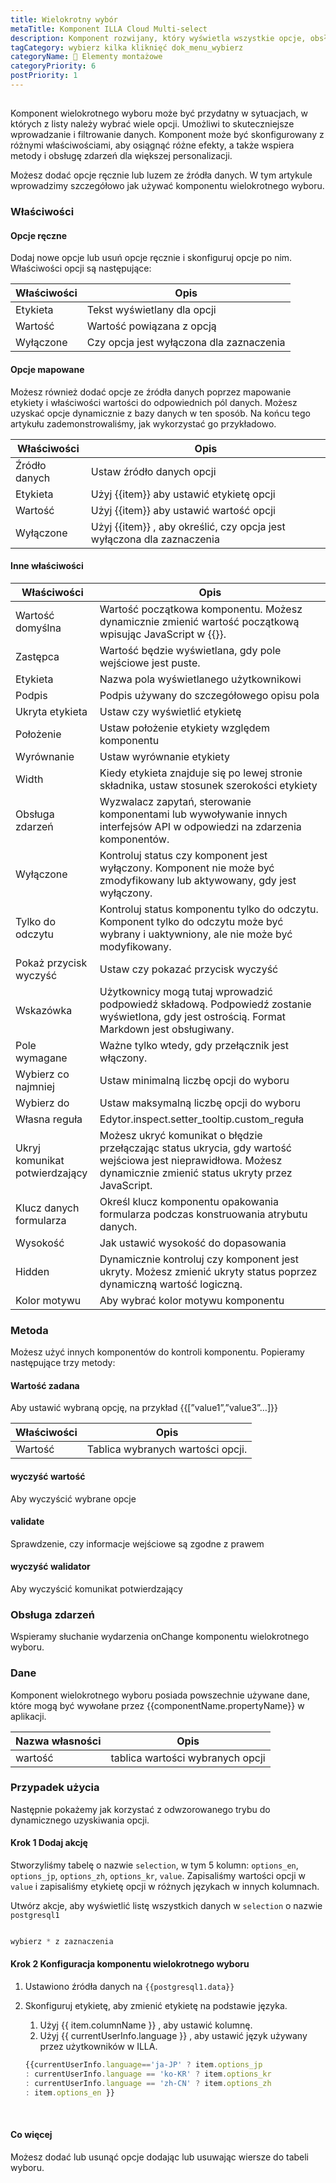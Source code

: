 ```yaml
---
title: Wielokrotny wybór
metaTitle: Komponent ILLA Cloud Multi-select
description: Komponent rozwijany, który wyświetla wszystkie opcje, obsługuje wiele opcji
tagCategory: wybierz kilka kliknięć dok_menu_wybierz
categoryName: 🧬 Elementy montażowe
categoryPriority: 6
postPriority: 1
---
```


## <Heading hidden>Wybór wielokrotny</Heading>

Komponent wielokrotnego wyboru może być przydatny w sytuacjach, w których z listy należy wybrać wiele opcji. Umożliwi to skuteczniejsze wprowadzanie i filtrowanie danych. Komponent może być skonfigurowany z różnymi właściwościami, aby osiągnąć różne efekty, a także wspiera metody i obsługę zdarzeń dla większej personalizacji.

Możesz dodać opcje ręcznie lub luzem ze źródła danych. W tym artykule wprowadzimy szczegółowo jak używać komponentu wielokrotnego wyboru. 

### Właściwości

#### Opcje ręczne

Dodaj nowe opcje lub usuń opcje ręcznie i skonfiguruj opcje po nim. Właściwości opcji są następujące: 

| Właściwości | Opis                                     |
| ----------- | ---------------------------------------- |
| Etykieta    | Tekst wyświetlany dla opcji              |
| Wartość     | Wartość powiązana z opcją                |
| Wyłączone   | Czy opcja jest wyłączona dla zaznaczenia |

#### Opcje mapowane

Możesz również dodać opcje ze źródła danych poprzez mapowanie etykiety i właściwości wartości do odpowiednich pól danych. Możesz uzyskać opcje dynamicznie z bazy danych w ten sposób. Na końcu tego artykułu zademonstrowaliśmy, jak wykorzystać go przykładowo.

| Właściwości   | Opis                                                                   |
| ------------- | ---------------------------------------------------------------------- |
| Źródło danych | Ustaw źródło danych opcji                                              |
| Etykieta      | Użyj {{item}} aby ustawić etykietę opcji                               |
| Wartość       | Użyj {{item}} aby ustawić wartość opcji                                |
| Wyłączone     | Użyj {{item}} , aby określić, czy opcja jest wyłączona dla zaznaczenia |

#### Inne właściwości

| Właściwości                    | Opis                                                                                                                                                               |
| ------------------------------ | ------------------------------------------------------------------------------------------------------------------------------------------------------------------ |
| Wartość domyślna               | Wartość początkowa komponentu. Możesz dynamicznie zmienić wartość początkową wpisując JavaScript w {{}}.                                                           |
| Zastępca                       | Wartość będzie wyświetlana, gdy pole wejściowe jest puste.                                                                                                         |
| Etykieta                       | Nazwa pola wyświetlanego użytkownikowi                                                                                                                             |
| Podpis                         | Podpis używany do szczegółowego opisu pola                                                                                                                         |
| Ukryta etykieta                | Ustaw czy wyświetlić etykietę                                                                                                                                      |
| Położenie                      | Ustaw położenie etykiety względem komponentu                                                                                                                       |
| Wyrównanie                     | Ustaw wyrównanie etykiety                                                                                                                                          |
| Width                          | Kiedy etykieta znajduje się po lewej stronie składnika, ustaw stosunek szerokości etykiety                                                                         |
| Obsługa zdarzeń                | Wyzwalacz zapytań, sterowanie komponentami lub wywoływanie innych interfejsów API w odpowiedzi na zdarzenia komponentów.                                           |
| Wyłączone                      | Kontroluj status czy komponent jest wyłączony. Komponent nie może być zmodyfikowany lub aktywowany, gdy jest wyłączony.                                            |
| Tylko do odczytu               | Kontroluj status komponentu tylko do odczytu. Komponent tylko do odczytu może być wybrany i uaktywniony, ale nie może być modyfikowany.                            |
| Pokaż przycisk wyczyść         | Ustaw czy pokazać przycisk wyczyść                                                                                                                                 |
| Wskazówka                      | Użytkownicy mogą tutaj wprowadzić podpowiedź składową. Podpowiedź zostanie wyświetlona, gdy jest ostrością. Format Markdown jest obsługiwany.                      |
| Pole wymagane                  | Ważne tylko wtedy, gdy przełącznik jest włączony.                                                                                                                  |
| Wybierz co najmniej            | Ustaw minimalną liczbę opcji do wyboru                                                                                                                             |
| Wybierz do                     | Ustaw maksymalną liczbę opcji do wyboru                                                                                                                            |
| Własna reguła                  | Edytor.inspect.setter_tooltip.custom_reguła                                                                                                                        |
| Ukryj komunikat potwierdzający | Możesz ukryć komunikat o błędzie przełączając status ukrycia, gdy wartość wejściowa jest nieprawidłowa. Możesz dynamicznie zmienić status ukryty przez JavaScript. |
| Klucz danych formularza        | Określ klucz komponentu opakowania formularza podczas konstruowania atrybutu danych.                                                                               |
| Wysokość                       | Jak ustawić wysokość do dopasowania                                                                                                                                |
| Hidden                         | Dynamicznie kontroluj czy komponent jest ukryty. Możesz zmienić ukryty status poprzez dynamiczną wartość logiczną.                                                 |
| Kolor motywu                   | Aby wybrać kolor motywu komponentu                                                                                                                                 |

### Metoda

Możesz użyć innych komponentów do kontroli komponentu. Popieramy następujące trzy metody:

#### Wartość zadana

Aby ustawić wybraną opcję, na przykład {{[”value1”,”value3”…]}}

| Właściwości | Opis                               |
| ----------- | ---------------------------------- |
| Wartość     | Tablica wybranych wartości opcji.  |

#### wyczyść wartość

Aby wyczyścić wybrane opcje

#### validate

Sprawdzenie, czy informacje wejściowe są zgodne z prawem

#### wyczyść walidator

Aby wyczyścić komunikat potwierdzający

### Obsługa zdarzeń

Wspieramy słuchanie wydarzenia onChange komponentu wielokrotnego wyboru.

### Dane

Komponent wielokrotnego wyboru posiada powszechnie używane dane, które mogą być wywołane przez {{componentName.propertyName}} w aplikacji.

| Nazwa własności | Opis                             |
| --------------- | -------------------------------- |
| wartość         | tablica wartości wybranych opcji |

### Przypadek użycia

Następnie pokażemy jak korzystać z odwzorowanego trybu do dynamicznego uzyskiwania opcji. 

#### Krok 1 Dodaj akcję

Stworzyliśmy tabelę o nazwie `selection`, w tym 5 kolumn: `options_en`, `options_jp`, `options_zh`, `options_kr`, `value`. Zapisaliśmy wartości opcji w `value` i zapisaliśmy etykietę opcji w różnych językach w innych kolumnach. 

Utwórz akcje, aby wyświetlić listę wszystkich danych w `selection` o nazwie `postgresql1`

<img src='https://cdn.illacloud.com/official-website/img/docs/assemble/multiselect1.png' alt="" />

```jsx
wybierz * z zaznaczenia
```

#### Krok 2 Konfiguracja komponentu wielokrotnego wyboru

1.  Ustawiono źródła danych na `{{postgresql1.data}}` 
2.  Skonfiguruj etykietę, aby zmienić etykietę na podstawie języka. 

    1.  Użyj {{ item.columnName }} , aby ustawić kolumnę. 
    2.  Użyj {{ currentUserInfo.language }} , aby ustawić język używany przez użytkowników w ILLA.

    ```jsx
    {{currentUserInfo.language=='ja-JP' ? item.options_jp 
    : currentUserInfo.language == 'ko-KR' ? item.options_kr 
    : currentUserInfo.language == 'zh-CN' ? item.options_zh 
    : item.options_en }}
    ```

<img src='https://cdn.illacloud.com/official-website/img/docs/assemble/multiselect2.png' alt="" />

<img src='https://cdn.illacloud.com/official-website/img/docs/assemble/multiselect3.png' alt="" />

#### Co więcej

Możesz dodać lub usunąć opcje dodając lub usuwając wiersze do tabeli wyboru.
